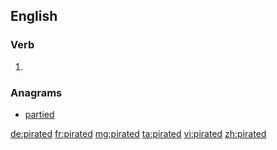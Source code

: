 ==English==

===Verb===
{{head|en}}

# {{en-past of|pirate}}

===Anagrams===
* [[partied#English|partied]]

[[de:pirated]]
[[fr:pirated]]
[[mg:pirated]]
[[ta:pirated]]
[[vi:pirated]]
[[zh:pirated]]